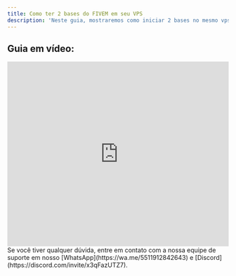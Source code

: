 ```yaml
---
title: Como ter 2 bases do FIVEM em seu VPS
description: 'Neste guia, mostraremos como iniciar 2 bases no mesmo vps.'
---
```


## Guia em vídeo:
<iframe
  width="100%"
  height="422"
  src="https://www.youtube.com/embed/Y56m8cqIBus?si=yJKUa9hKjp4uMJ0X"
  title="YouTube video player"
  frameborder="0"
  allow="accelerometer; autoplay; clipboard-write; encrypted-media; gyroscope; picture-in-picture"
  allowfullscreen
></iframe>

<Check>
Se você tiver qualquer dúvida, entre em contato com a nossa equipe de suporte
em nosso [WhatsApp](https://wa.me/5511912842643) 
e [Discord](https://discord.com/invite/x3qFazUTZ7).
</Check>